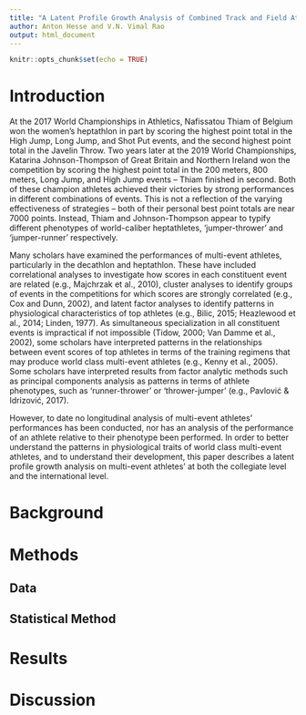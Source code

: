 ```yaml
---
title: "A Latent Profile Growth Analysis of Combined Track and Field Athletes"
author: Anton Hesse and V.N. Vimal Rao
output: html_document
---
```


```r
knitr::opts_chunk$set(echo = TRUE)
```


# Introduction

At the 2017 World Championships in Athletics, Nafissatou Thiam of Belgium won the women's heptathlon in part by scoring the highest point total in the High Jump, Long Jump, and Shot Put events, and the second highest point total in the Javelin Throw. Two years later at the 2019 World Championships, Katarina Johnson-Thompson of Great Britain and Northern Ireland won the competition by scoring the highest point total in the 200 meters, 800 meters, Long Jump, and High Jump events -- Thiam finished in second. Both of these champion athletes achieved their victories by strong performances in different combinations of events. This is not a reflection of the varying effectiveness of strategies -- both of their personal best point totals are near 7000 points. Instead, Thiam and Johnson-Thompson appear to typify different phenotypes of world-caliber heptathletes, 'jumper-thrower' and 'jumper-runner' respectively. 

Many scholars have examined the performances of multi-event athletes, particularly in the decathlon and heptathlon. These have included correlational analyses to investigate how scores in each constituent event are related (e.g., Majchrzak et al., 2010), 
cluster analyses to identify groups of events in the competitions for which scores are strongly correlated (e.g., Cox and Dunn, 2002), and latent factor analyses to identify patterns in physiological characteristics of top athletes (e.g., Bilic, 2015; Heazlewood et al., 2014; Linden, 1977). As simultaneous specialization in all constituent events is impractical if not impossible (Tidow, 2000; Van Damme et al., 2002), some scholars have interpreted patterns in the relationships between event scores of top athletes in terms of the training regimens that may produce world class multi-event athletes (e.g., Kenny et al., 2005). Some scholars have interpreted results from factor analytic methods such as principal components analysis as patterns in terms of athlete phenotypes, such as 'runner-thrower' or 'thrower-jumper' (e.g., Pavlović & Idrizović, 2017). 

However, to date no longitudinal analysis of multi-event athletes' performances has been conducted, nor has an analysis of the performance of an athlete relative to their phenotype been performed. In order to better understand the patterns in physiological traits of world class multi-event athletes, and to understand their development, this paper describes a latent profile growth analysis on multi-event athletes' at both the collegiate level and the international level. 

# Background

# Methods

## Data

## Statistical Method

# Results

# Discussion